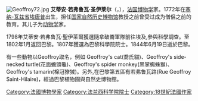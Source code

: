 {{unreferenced|time=2019-10-11T00:51:00+00:00}}
[[File:Geoffroy72.jpg|right]]
'''艾蒂安·若弗鲁瓦·圣伊莱尔'''（{{lang-fr|Étienne Geoffroy Saint-Hilaire}}，{{bd|1772年|4月15日|1844年|6月19日|catIdx=S}}），[[法国|法国]][[博物学|博物学]]家。1772年在[[塞纳-瓦兹省|塞纳-瓦兹省]][[埃唐普|埃唐普]]出生，担任[[国家自然历史博物馆_(法国)|国家自然历史博物馆]]教授之前曾受过成为僧侣之前的教育。其儿子为[[动物学|动物学]]家{{tsl|en|Isidore Geoffroy Saint-Hilaire|伊西多尔·若弗鲁瓦·圣伊莱尔}}。

1798年艾蒂安·若弗鲁瓦·聖伊萊爾獲選隨拿破崙軍隊前往埃及,參與科學調查。至1802年1月返回巴黎。1807年獲選為巴黎科學院院士。1844年6月19日逝於巴黎。

有一些動物以Geoffroy取名，例如 Geoffroy's cat(喬氏貓)、Geoffroy's side-necked turtle(花面蟾頭龜)、Geoffroy's spider monkey(黑掌蜘蛛猴)、Geoffroy's tamarin(棉冠獠狨)。另外,在巴黎第五區有若弗鲁瓦路(Rue Geoffroy Saint-Hilaire)，經過巴黎植物園與自然史博物館。
{{Authority control}}
{{France-scientist-stub}}
{{DEFAULTSORT:Geoffroy Saint Hillaire, Etienne}}

[[Category:法國博物學家|Category:法國博物學家]]
[[Category:法兰西科学院院士|Category:法兰西科学院院士]]
[[Category:18世紀法國作家|Category:18世紀法國作家]]